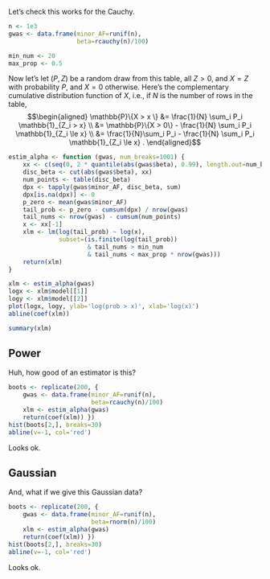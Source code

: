 Let's check this works for the Cauchy.

```r
n <- 1e3
gwas <- data.frame(minor_AF=runif(n),
                   beta=rcauchy(n)/100)

min_num <- 20
max_prop <- 0.5
```

Now let's let $(P, Z)$ be a random draw from this table, all $Z > 0$,
and $X = Z$ with probability $P$, and $X=0$ otherwise.
Here's the complementary cumulative distribution function of $X$,
i.e., if $N$ is the number of rows in the table,
$$\begin{aligned}
   \mathbb{P}\{X > x \}  
   &= \frac{1}{N} \sum_i P_i \mathbb{1}_{Z_i > x} \\
   &= \mathbb{P}\{X > 0\} - \frac{1}{N} \sum_i P_i \mathbb{1}_{Z_i \le x} \\
   &= \frac{1}{N}\sum_i P_i - \frac{1}{N} \sum_i P_i \mathbb{1}_{Z_i \le x} .
\end{aligned}$$

```r
estim_alpha <- function (gwas, num_breaks=1001) {
    xx <- c(seq(0, 2 * quantile(abs(gwas$beta), 0.99), length.out=num_breaks), Inf)
    disc_beta <- cut(abs(gwas$beta), xx)
    num_points <- table(disc_beta)
    dpx <- tapply(gwas$minor_AF, disc_beta, sum)
    dpx[is.na(dpx)] <- 0
    p_zero <- mean(gwas$minor_AF)
    tail_prob <- p_zero - cumsum(dpx) / nrow(gwas)
    tail_nums <- nrow(gwas) - cumsum(num_points)
    x <- xx[-1]
    xlm <- lm(log(tail_prob) ~ log(x),
              subset=(is.finite(log(tail_prob))
                      & tail_nums > min_num
                      & tail_nums < max_prop * nrow(gwas)))
    return(xlm)
}

xlm <- estim_alpha(gwas)
logx <- xlm$model[[1]]
logy <- xlm$model[[2]]
plot(logx, logy, ylab='log(prob > x)', xlab='log(x)')
abline(coef(xlm))

summary(xlm)
```

## Power

Huh, how good of an estimator is this?
```r
boots <- replicate(200, {
    gwas <- data.frame(minor_AF=runif(n),
                       beta=rcauchy(n)/100)
    xlm <- estim_alpha(gwas)
    return(coef(xlm)) })
hist(boots[2,], breaks=30)
abline(v=-1, col='red')
```
Looks ok.

## Gaussian

And, what if we give this Gaussian data?
```r
boots <- replicate(200, {
    gwas <- data.frame(minor_AF=runif(n),
                       beta=rnorm(n)/100)
    xlm <- estim_alpha(gwas)
    return(coef(xlm)) })
hist(boots[2,], breaks=30)
abline(v=-1, col='red')
```
Looks ok.
